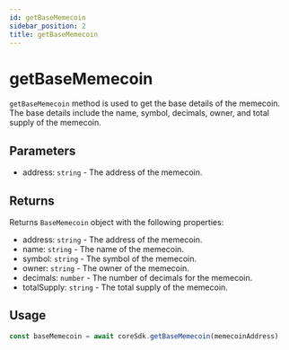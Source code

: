---
id: getBaseMemecoin
sidebar_position: 2
title: getBaseMemecoin
---

# getBaseMemecoin

`getBaseMemecoin` method is used to get the base details of the memecoin. The base details include the name, symbol, decimals, owner, and total supply of the memecoin.

## Parameters

- address: `string` - The address of the memecoin.

## Returns

Returns `BaseMemecoin` object with the following properties:

- address: `string` - The address of the memecoin.
- name: `string` - The name of the memecoin.
- symbol: `string` - The symbol of the memecoin.
- owner: `string` - The owner of the memecoin.
- decimals: `number` - The number of decimals for the memecoin.
- totalSupply: `string` - The total supply of the memecoin.

## Usage

```ts
const baseMemecoin = await coreSdk.getBaseMemecoin(memecoinAddress)
```

